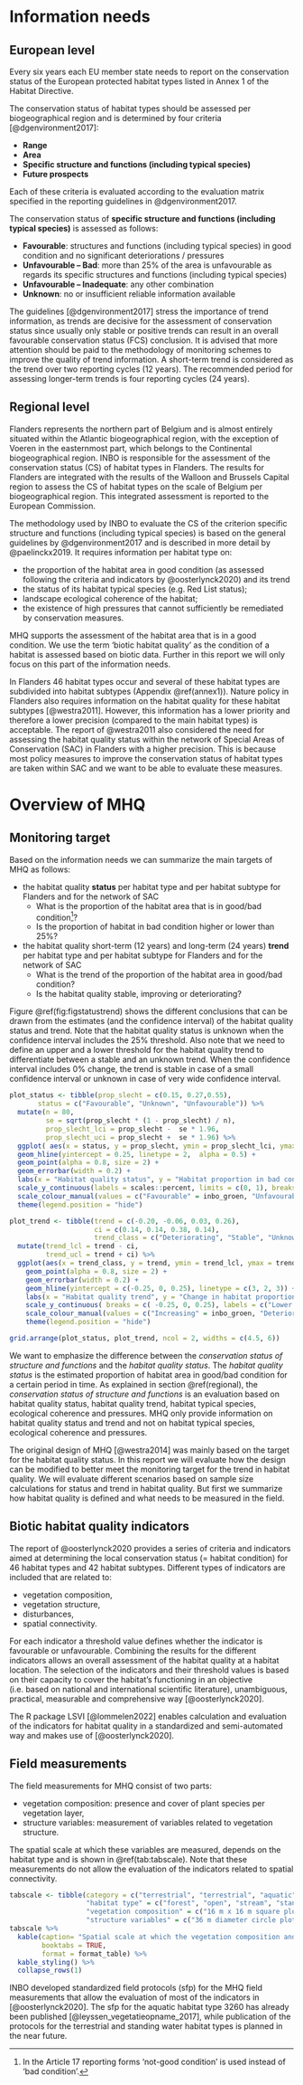 
# Information needs {#information}

## European level

Every six years each EU member state needs to report on the conservation status of the European protected habitat types listed in Annex 1 of the Habitat Directive.

The conservation status of habitat types should be assessed per biogeographical region and is determined by four criteria [@dgenvironment2017]:

-   **Range**
-   **Area**
-   **Specific structure and functions (including typical species)**
-   **Future prospects**

Each of these criteria is evaluated according to the evaluation matrix specified in the reporting guidelines in @dgenvironment2017.

The conservation status of **specific structure and functions (including typical species)** is assessed as follows:

-   **Favourable**: structures and functions (including typical species) in good condition and no significant deteriorations / pressures
-   **Unfavourable -- Bad**: more than 25% of the area is unfavourable as regards its specific structures and functions (including typical species)
-   **Unfavourable -- Inadequate**: any other combination
-   **Unknown**: no or insufficient reliable information available

The guidelines [@dgenvironment2017] stress the importance of trend information, as trends are decisive for the assessment of conservation status since usually only stable or positive trends can result in an overall favourable conservation status (FCS) conclusion. It is advised that more attention should be paid to the methodology of monitoring schemes to improve the quality of trend information. A short-term trend is considered as the trend over two reporting cycles (12 years). The recommended period for assessing longer-term trends is four reporting cycles (24 years).

## Regional level {#regional}

Flanders represents the northern part of Belgium and is almost entirely situated within the Atlantic biogeographical region, with the exception of Voeren in the easternmost part, which belongs to the Continental biogeographical region. INBO is responsible for the assessment of the conservation status (CS) of habitat types in Flanders. The results for Flanders are integrated with the results of the Walloon and Brussels Capital region to assess the CS of habitat types on the scale of Belgium per biogeographical region. This integrated assessment is reported to the European Commission.

The methodology used by INBO to evaluate the CS of the criterion specific structure and functions (including typical species) is based on the general guidelines by @dgenvironment2017 and is described in more detail by @paelinckx2019. It requires information per habitat type on:

-   the proportion of the habitat area in good condition (as assessed following the criteria and indicators by @oosterlynck2020) and its trend
-   the status of its habitat typical species (e.g. Red List status);
-   landscape ecological coherence of the habitat;
-   the existence of high pressures that cannot sufficiently be remediated by conservation measures.

MHQ supports the assessment of the habitat area that is in a good condition. We use the term 'biotic habitat quality' as the condition of a habitat is assessed based on biotic data. Further in this report we will only focus on this part of the information needs.

In Flanders 46 habitat types occur and several of these habitat types are subdivided into habitat subtypes (Appendix \@ref(annex1)). Nature policy in Flanders also requires information on the habitat quality for these habitat subtypes [@westra2011]. However, this information has a lower priority and therefore a lower precision (compared to the main habitat types) is acceptable. The report of @westra2011 also considered the need for assessing the habitat quality status within the network of Special Areas of Conservation (SAC) in Flanders with a higher precision. This is because most policy measures to improve the conservation status of habitat types are taken within SAC and we want to be able to evaluate these measures.         


# Overview of MHQ {#overview}

## Monitoring target 

Based on the information needs we can summarize the main targets of MHQ as follows:

+ the habitat quality **status** per habitat type and per habitat subtype for Flanders and for the network of SAC
  + What is the proportion of the habitat area that is in good/bad condition^[In the Article 17 reporting forms 'not-good condition' is used instead of 'bad condition'.]?
  + Is the proportion of habitat in bad condition higher or lower than 25%?
  
+ the habitat quality short-term (12 years) and long-term (24 years) **trend** per habitat type and per habitat subtype for Flanders and for the network of SAC
  + What is the trend of the proportion of the habitat area in good/bad condition?
  + Is the habitat quality stable, improving or deteriorating?

Figure \@ref(fig:figstatustrend) shows the different conclusions that can be drawn from the estimates (and the confidence interval) of the habitat quality status and trend. Note that the habitat quality status is unknown when the confidence interval includes the 25% threshold. Also note that we need to define an upper and a lower threshold for the habitat quality trend to differentiate between a stable and an unknown trend. When the confidence interval includes 0% change, the trend is stable in case of a small confidence interval or unknown in case of very wide confidence interval.      
  
  
```r

plot_status <- tibble(prop_slecht = c(0.15, 0.27,0.55),
       status = c("Favourable", "Unknown", "Unfavourable")) %>%
  mutate(n = 80,
         se = sqrt(prop_slecht * (1 - prop_slecht) / n),
         prop_slecht_lci = prop_slecht -  se * 1.96,
         prop_slecht_uci = prop_slecht +  se * 1.96) %>%
  ggplot( aes(x = status, y = prop_slecht, ymin = prop_slecht_lci, ymax = prop_slecht_uci, colour = status)) +
  geom_hline(yintercept = 0.25, linetype = 2,  alpha = 0.5) +
  geom_point(alpha = 0.8, size = 2) +
  geom_errorbar(width = 0.2) +
  labs(x = "Habitat quality status", y = "Habitat proportion in bad condition", colour = "Conclusion") +
  scale_y_continuous(labels = scales::percent, limits = c(0, 1), breaks = c(0, 0.25, 0.50, 0.75, 100)) +
  scale_colour_manual(values = c("Favourable" = inbo_groen, "Unfavourable" = inbo_rood, "Unknown" = inbo_grijs)) +
  theme(legend.position = "hide")

plot_trend <- tibble(trend = c(-0.20, -0.06, 0.03, 0.26),
                     ci = c(0.14, 0.14, 0.38, 0.14),
                     trend_class = c("Deteriorating", "Stable", "Unknown", "Increasing")) %>%
  mutate(trend_lcl = trend - ci,
         trend_ucl = trend + ci) %>%
  ggplot(aes(x = trend_class, y = trend, ymin = trend_lcl, ymax = trend_ucl, colour = trend_class)) +
    geom_point(alpha = 0.8, size = 2) +
    geom_errorbar(width = 0.2) +
    geom_hline(yintercept = c(-0.25, 0, 0.25), linetype = c(3, 2, 3)) +  
    labs(x = "Habitat quality trend", y = "Change in habitat proportion in bad condition", colour = "Conclusion") +
    scale_y_continuous( breaks = c( -0.25, 0, 0.25), labels = c("Lower threshold \n(x % decrease)", "Reference \n(0 % change)", "Upper threshold \n(x % increase)")) +
    scale_colour_manual(values = c("Increasing" = inbo_groen, "Deteriorating" = inbo_rood, "Unknown" = inbo_grijs, "Stable" = inbo_groen)) +
    theme(legend.position = "hide")

grid.arrange(plot_status, plot_trend, ncol = 2, widths = c(4.5, 6))


```
We want to emphasize the difference between the *conservation status of structure and functions* and the *habitat quality status*. The *habitat quality status* is the estimated proportion of habitat area in good/bad condition for a certain period in time. As explained in section \@ref(regional), the *conservation status of structure and functions* is an evaluation based on habitat quality status, habitat quality trend, habitat typical species, ecological coherence and pressures. MHQ only provide information on habitat quality status and trend and not on habitat typical species, ecological coherence and pressures.   

The original design of MHQ [@westra2014] was mainly based on the target for the habitat quality status. In this report we will evaluate how the design can be modified to better meet the monitoring target for the trend in habitat quality. We will evaluate different scenarios based on sample size calculations for status and trend in habitat quality. But first we summarize how habitat quality is defined and what needs to be measured in the field.

## Biotic habitat quality indicators

The report of @oosterlynck2020 provides a series of criteria and indicators aimed at determining the local conservation status (= habitat condition) for 46 habitat types and 42 habitat subtypes. Different types of indicators are included that are related to:

+ vegetation composition,
+ vegetation structure,
+ disturbances,
+ spatial connectivity.

For each indicator a threshold value defines whether the indicator is favourable or unfavourable. Combining the results for the different indicators allows an overall assessment of the habitat quality at a habitat location. The selection of the indicators and their threshold values is based on their capacity to cover the habitat's functioning in an objective (i.e. based on national and international scientific literature), unambiguous, practical, measurable and comprehensive way [@oosterlynck2020]. 

The R package LSVI [@lommelen2022] enables calculation and evaluation of the indicators for habitat quality in a standardized and semi-automated way and makes use of [@oosterlynck2020].


## Field measurements

The field measurements for MHQ consist of two parts:

+ vegetation composition: presence and cover of plant species per vegetation layer,
+ structure variables: measurement of variables related to vegetation structure.

The spatial scale at which these variables are measured, depends on the habitat type and is shown in \@ref(tab:tabscale). Note that these measurements do not allow the evaluation of the indicators related to spatial connectivity.  

```r
tabscale <- tibble(category = c("terrestrial", "terrestrial", "aquatic", "aquatic"),
                   "habitat type" = c("forest", "open", "stream", "standing water"),
                   "vegetation composition" = c("16 m x 16 m square plot", "3 m x 3 m square plot", "100 m river segment", "entire water body"),
                   "structure variables" = c("36 m diameter circle plot", "36 m diameter circle plot", "100 m river segment", "entire water body"))
tabscale %>%
  kable(caption= "Spatial scale at which the vegetation composition and structure variables are measured",
        booktabs = TRUE, 
        format = format_table) %>%
  kable_styling() %>%
  collapse_rows(1)
```


INBO developed standardized field protocols (sfp) for the MHQ field measurements that allow the evaluation of most of the indicators in [@oosterlynck2020]. The sfp for the aquatic habitat type 3260 has already been published [@leyssen_vegetatieopname_2017], while publication of the protocols for the terrestrial and standing water habitat types is planned in the near future. 












